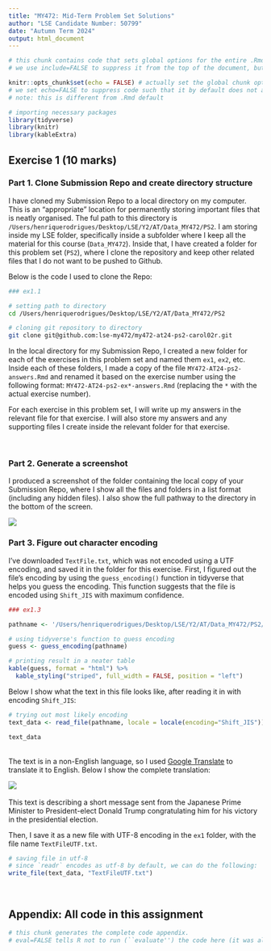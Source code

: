 ```yaml
---
title: "MY472: Mid-Term Problem Set Solutions"
author: "LSE Candidate Number: 50799"
date: "Autumn Term 2024"
output: html_document
---
```


```r
# this chunk contains code that sets global options for the entire .Rmd. 
# we use include=FALSE to suppress it from the top of the document, but it will still appear in the appendix. 

knitr::opts_chunk$set(echo = FALSE) # actually set the global chunk options. 
# we set echo=FALSE to suppress code such that it by default does not appear throughout the document. 
# note: this is different from .Rmd default

```

<!-- DO NOT EDIT THIS LINE OR ANYTHING ABOVE IT, EXCEPT PUTTING YOUR CANDIDATE NUMBER AT THE TOP. ALL OF YOUR WORK SHOULD BE COMPLETED BELOW HERE. -->

```r
# importing necessary packages
library(tidyverse)
library(knitr)
library(kableExtra)

```

## Exercise 1 (10 marks)

### Part 1. Clone Submission Repo and create directory structure
I have cloned my Submission Repo to a local directory on my computer. This is an “appropriate” location for permanently storing important files that is neatly organised. The ful path to this directory is `/Users/henriquerodrigues/Desktop/LSE/Y2/AT/Data_MY472/PS2`. I am storing inside my LSE folder, specifically inside a subfolder where I keep all the material for this course (`Data_MY472`). Inside that, I have created a folder for this problem set (`PS2`), where I clone the repository and keep other related files that I do not want to be pushed to Github.

Below is the code I used to clone the Repo:

```bash
### ex1.1

# setting path to directory
cd /Users/henriquerodrigues/Desktop/LSE/Y2/AT/Data_MY472/PS2

# cloning git repository to directory
git clone git@github.com:lse-my472/my472-at24-ps2-carol02r.git

```

In the local directory for my Submission Repo, I created a new folder for each of the exercises in this problem set and named them `ex1`, `ex2`, etc. Inside each of these folders, I made a copy of the file `MY472-AT24-ps2-answers.Rmd` and renamed it based on the exercise number using the following format: `MY472-AT24-ps2-ex*-answers.Rmd` (replacing the `*` with the actual exercise number). 

For each exercise in this problem set, I will write up my answers in the relevant file for that exercise. I will also store my answers and any supporting files I create inside the relevant folder for that exercise.

<br> 

### Part 2. Generate a screenshot
I produced a screenshot of the folder containing the local copy of your Submission Repo, where I show all the files and folders in a list format (including any hidden files). I also show the full pathway to the directory in the bottom of the screen.

![](/Users/henriquerodrigues/Desktop/LSE/Y2/AT/Data_MY472/PS2/my472-at24-ps2-carol02r/ex1/screenshot_ex1.2.png)
<br>  

### Part 3. Figure out character encoding

I've downloaded `TextFile.txt`, which was not encoded using a UTF encoding, and saved it in the folder for this exercise. First, I figured out the file’s encoding by using the `guess_encoding()` function in tidyverse that helps you guess the encoding. This function suggests that the file is encoded using `Shift_JIS` with maximum confidence.

```r
### ex1.3

pathname <- '/Users/henriquerodrigues/Desktop/LSE/Y2/AT/Data_MY472/PS2/my472-at24-ps2-carol02r/ex1/TextFile.txt'

# using tidyverse's function to guess encoding
guess <- guess_encoding(pathname)

# printing result in a neater table
kable(guess, format = "html") %>% 
  kable_styling("striped", full_width = FALSE, position = "left")

```
Below I show what the text in this file looks like, after reading it in with encoding `Shift_JIS`:

```r
# trying out most likely encoding
text_data <- read_file(pathname, locale = locale(encoding="Shift_JIS")) 

text_data

```
<br>
The text is in a non-English language, so I used [Google Translate](https://translate.google.com/) to translate it to English. Below I show the complete translation:

![](/Users/henriquerodrigues/Desktop/LSE/Y2/AT/Data_MY472/PS2/my472-at24-ps2-carol02r/ex1/screenshot_ex1.3.png)
<br>
<br>
This text is describing a short message sent from the Japanese Prime Minister to President-elect Donald Trump congratulating him for his victory in the presidential election.

Then, I save it as a new file with UTF-8 encoding in the `ex1` folder, with the file name `TextFileUTF.txt`.

```r
# saving file in utf-8
# since `readr` encodes as utf-8 by default, we can do the following:
write_file(text_data, "TextFileUTF.txt")

```

<br>


<!-- DO NOT EDIT THIS LINE OR ANYTHING BELOW IT. ALL OF YOUR WORK SHOULD BE COMPLETED ABOVE. -->

## Appendix: All code in this assignment

```r
# this chunk generates the complete code appendix. 
# eval=FALSE tells R not to run (``evaluate'') the code here (it was already run before).
```